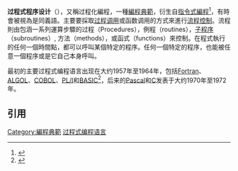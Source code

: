 {{NoteTA
|G1 = IT
|1 = 编程=>zh-tw:程式設計; 编程=>zh-hk:程式設計; 编程=>zh-mo:程式設計;
|2 = 編程=>zh-tw:程式設計; 編程=>zh-hk:程式設計; 編程=>zh-mo:程式設計;
|3 = 函数=>zh-cn:函数; zh-tw:函式; zh-hk:函數;
|4 = 过程=>zh-cn:过程; zh-tw:程序; zh-hk:程式;
}}
{{编程范式}}
'''过程式程序设计'''（{{lang-en|Procedural programming}}），又稱过程化編程，一種[[編程典範|編程典範]]，衍生自[[指令式編程|指令式編程]]<ref>{{cite web |url=https://cs.lmu.edu/~ray/notes/paradigms/ |title=Programming Paradigms}}</ref>，有時會被視為是同義語。主要要採取[[子程序|过程调用]]或函数调用的方式來進行[[流程控制|流程控制]]。流程則由包涵一系列運算步驟的过程（Procedures），例程（routines），[[子程序|子程序]]（subroutines）, 方法（methods），或函式（functions）來控制。在程式執行的任何一個時間點，都可以呼叫某個特定的程序。任何一個特定的程序，也能被任意一個程序或是它自己本身呼叫。

最初的主要过程式编程语言出现在大约1957年至1964年，包括[[Fortran|Fortran]]、[[ALGOL|ALGOL]]、[[COBOL|COBOL]]、[[PL/I|PL/I]]和[[BASIC|BASIC]]<ref name=":0">{{cite document
|title=Welcome to IEEE Xplore 2.0: Use of procedural programming languages for controlling production systems
|publisher=ieeexplore.ieee.org
|doi=10.1109/CAIA.1991.120848
}}</ref>，后来的[[Pascal_(编程语言)|Pascal]]和[[C语言|C]]发表于大约1970年至1972年。

==引用==
{{reflist}}

{{编程语言类别}}

{{Compu-lang-stub}}
[[Category:編程典範|Category:編程典範]]
[[Category:过程式编程语言|]]